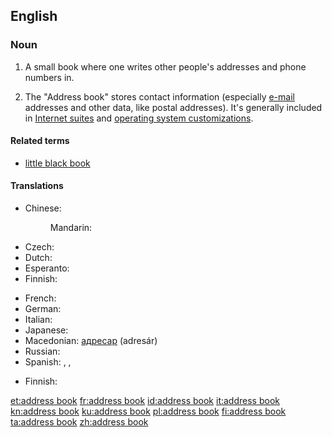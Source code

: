 ==English==
{{wikipedia}}

===Noun===
{{en-noun|head=[[address]] [[book]]}}

# A small book where one writes other people's addresses and phone numbers in.
# {{context|computing|lang=en}} The "Address book" stores contact information (especially [[e-mail]] addresses and other data, like postal addresses).  It's generally included in [[w:Internet suite|Internet suites]] and  [[w:operating  system|operating system customizations]].

====Related terms====
* [[little black book]]

====Translations====
{{trans-top|small book with addresses}}
* Chinese:
*: Mandarin: {{t|cmn|地址簿|tr=dìzhǐbù|sc=Hani}}
* Czech: {{t-|cs|adresář|m}}
* Dutch: {{t+|nl|adresboek|n}}
* Esperanto: {{t-|eo|adreslibro}}
* Finnish: {{t-|fi|osoitekirja}}
{{trans-mid}}
* French: {{t-|fr|carnet d'adresses|m}}
* German: {{t+|de|Adressbuch|n}}
* Italian: {{t+|it|rubrica|f}}
* Japanese: {{t-|ja|アドレス帳|tr=adoresu-chō|sc=Jpan}}
* Macedonian: [[адресар]] (adresár) {{g|m}}
* Russian: {{t+|ru|адресная книга|f|tr=ádresnaja kníga|sc=Cyrl}}
* Spanish: {{t|es|directorio|m}}, {{t|es|agenda de direcciones|f}}, {{t|es|libreta de direcciones|f}}
{{trans-bottom}}

{{trans-top|computing: file containing e-mail addresses and other data on one's contacts}}
* Finnish: {{t-|fi|osoitekirja}}
{{trans-mid}}
{{trans-bottom}}

[[et:address book]]
[[fr:address book]]
[[id:address book]]
[[it:address book]]
[[kn:address book]]
[[ku:address book]]
[[pl:address book]]
[[fi:address book]]
[[ta:address book]]
[[zh:address book]]